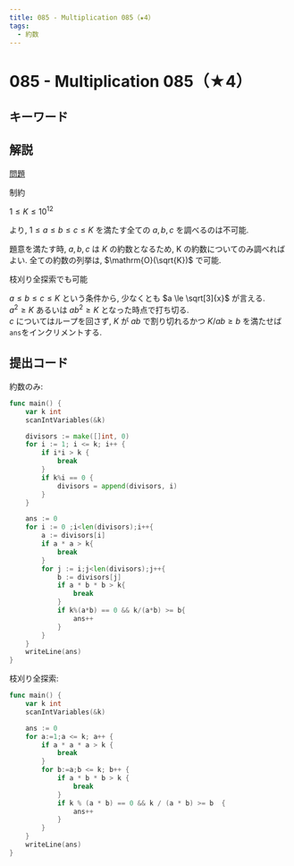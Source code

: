 ```yaml
---
title: 085 - Multiplication 085（★4）
tags:
  - 約数
---
```


# 085 - Multiplication 085（★4）

## キーワード

## 解説

[問題](https://atcoder.jp/contests/typical90/tasks/typical90_cg)

制約

$1 \le K \le 10^{12}$

より, $1 \le a \le b \le c \le K$ を満たす全ての $a,b,c$ を調べるのは不可能.

題意を満たす時, $a,b,c$ は $K$ の約数となるため, K の約数についてのみ調べればよい. 全ての約数の列挙は, $\mathrm{O}(\sqrt{K})$ で可能.


<Callout emoji="💡">
枝刈り全探索でも可能
</Callout>

$a \le b \le c \le K$ という条件から, 少なくとも $a \le \sqrt[3]{x}$ が言える.  
$a^2 \ge K$ あるいは $ab^2 \ge K$ となった時点で打ち切る.  
$c$ についてはループを回さず, $K$ が $ab$ で割り切れるかつ $K / ab \ge b$ を満たせば`ans`をインクリメントする.

## 提出コード

約数のみ:

```go
func main() {
	var k int
	scanIntVariables(&k)

	divisors := make([]int, 0)
	for i := 1; i <= k; i++ {
		if i*i > k {
			break
		}
		if k%i == 0 {
			divisors = append(divisors, i)
		}
	}

	ans := 0
	for i := 0 ;i<len(divisors);i++{
		a := divisors[i]
		if a * a > k{
			break
		}
		for j := i;j<len(divisors);j++{
			b := divisors[j]
			if a * b * b > k{
				break
			}
			if k%(a*b) == 0 && k/(a*b) >= b{
				ans++
			}
		}
	}
	writeLine(ans)
}
```

枝刈り全探索:

```go
func main() {
	var k int
	scanIntVariables(&k)

	ans := 0
	for a:=1;a <= k; a++ {
		if a * a * a > k {
			break
		}
		for b:=a;b <= k; b++ {
			if a * b * b > k {
				break
			}
			if k % (a * b) == 0 && k / (a * b) >= b  {
                ans++
			}
		}
	}
	writeLine(ans)
}
```
